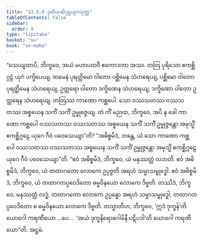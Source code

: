 ```yaml
---
title: "12.5.8 ဒုတိယဆိဂ္ဂဠယုဂသုတ္တ"
tableOfContents: false
sidebar:
  order: 9
type: "tipitaka"
basket: "su"
book: "sn-maha"
---
```



<DynamicBreadcrumb />

<Division number="1118" book="sn-maha">

<Paragraph number="2395" book="sn-maha">
“သေယျထာပိ, ဘိက္ခဝေ, အယံ မဟာပထဝီ ဧကောဒကာ အဿ. တတြ ပုရိသော ဧကစ္ဆိဂ္ဂဠံ ယုဂံ ပက္ခိပေယျ. တမေနံ ပုရတ္ထိမော ဝါတော ပစ္ဆိမေန သံဟရေယျ, ပစ္ဆိမော ဝါတော ပုရတ္ထိမေန သံဟရေယျ, ဥတ္တရော ဝါတော ဒက္ခိဏေန သံဟရေယျ, ဒက္ခိဏော ဝါတော ဥတ္တရေန သံဟရေယျ. တတြဿ ကာဏော ကစ္ဆပေါ. သော ဝဿသတဿ ဝဿသတဿ အစ္စယေန သကိံ သကိံ ဥမ္မုဇ္ဇေယျ. တံ ကိံ မညထ, ဘိက္ခဝေ, အပိ နု ခေါ ကာဏော ကစ္ဆပေါ ဝဿသတဿ ဝဿသတဿ အစ္စယေန သကိံ သကိံ ဥမ္မုဇ္ဇန္တော အမုသ္မိံ ဧကစ္ဆိဂ္ဂဠေ ယုဂေ ဂီဝံ ပဝေသေယျာ”တိ? “အဓိစ္စမိဒံ, ဘန္တေ, ယံ သော ကာဏော ကစ္ဆပေါ ဝဿသတဿ ဝဿသတဿ အစ္စယေန သကိံ သကိံ ဥမ္မုဇ္ဇန္တော အမုသ္မိံ ဧကစ္ဆိဂ္ဂဠေ ယုဂေ ဂီဝံ ပဝေသေယျာ”တိ.
</Paragraph>

<Paragraph number="2396" book="sn-maha">
“ဧဝံ အဓိစ္စမိဒံ, ဘိက္ခဝေ, ယံ မနုဿတ္တံ လဘတိ. ဧဝံ အဓိစ္စမိဒံ, ဘိက္ခဝေ, ယံ တထာဂတော လောကေ ဥပ္ပဇ္ဇတိ အရဟံ သမ္မာသမ္ဗုဒ္ဓေါ. ဧဝံ အဓိစ္စမိဒံ, ဘိက္ခဝေ, ယံ တထာဂတပ္ပဝေဒိတော ဓမ္မဝိနယော လောကေ ဒိဗ္ဗတိ. တဿိဒံ, ဘိက္ခဝေ, မနုဿတ္တံ လဒ္ဓံ, တထာဂတော လောကေ ဥပ္ပန္နော အရဟံ သမ္မာသမ္ဗုဒ္ဓေါ, တထာဂတပ္ပဝေဒိတော စ ဓမ္မဝိနယော လောကေ ဒိဗ္ဗတိ.
</Paragraph>

<Paragraph number="2397" book="sn-maha">
တသ္မာတိဟ, ဘိက္ခဝေ, ‘ဣဒံ ဒုက္ခန်’တိ ယောဂေါ ကရဏီယော …ပေ…  ‘အယံ ဒုက္ခနိရောဓဂါမိနီ ပဋိပဒါ’တိ ယောဂေါ ကရဏီယော”တိ.

</Paragraph>
</Division>

<Paragraph number="2398" type="center" book="sn-maha">
အဋ္ဌမံ.
</Paragraph>